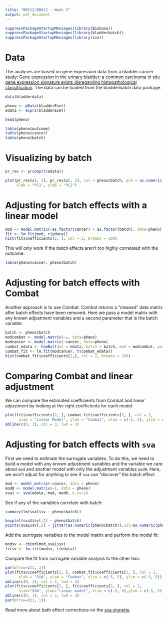 ```yaml
---
title: "BB512/BB612 - Week V"
output: pdf_document
---
```


```r
suppressPackageStartupMessages(library(Biobase))
suppressPackageStartupMessages(library(bladderbatch))
suppressPackageStartupMessages(library(sva))
```

# Data

The analyses are based on gene expression data from a bladder cancer study: [Gene expression in the urinary bladder: a common carcinoma in situ gene expression signature exists disregarding histopathological classification](http://cancerres.aacrjournals.org/content/64/11/4040.full.pdf). The data can be loaded from the bladderbatch data package.

```r
data(bladderdata)

pheno <- pData(bladderEset)
edata <- exprs(bladderEset)
```

```r
head(pheno)

table(pheno$outcome)
table(pheno$cancer)
table(pheno$batch)
```

# Visualizing by batch

```r
pr_res <- prcomp(t(edata))

plot(pr_res$x[, 1], pr_res$x[, 2], col = pheno$batch, pch = as.numeric(pheno$cancer),
     xlab = "PC1", ylab = "PC2")
```

# Adjusting for batch effects with a linear model

```r
mod <- model.matrix(~as.factor(cancer) + as.factor(batch), data=pheno)
fit <- lm.fit(mod, t(edata))
hist(fit$coefficients[2, ], col = 2, breaks = 100)
```

This will only work if the batch effects aren’t too highly correlated with the outcome:

```r
table(pheno$cancer, pheno$batch)
```

# Adjusting for batch effects with Combat

Another approach is to use Combat. Combat returns a "cleaned" data matrix after batch effects have been removed. Here we pass a model matrix with any known adjustment variables and a second parameter that is the batch variable.

```r
batch <- pheno$batch
modcombat <- model.matrix(~1, data=pheno)
modcancer <- model.matrix(~cancer, data=pheno)
combat_edata <- ComBat(dat = edata, batch = batch, mod = modcombat, par.prior = TRUE, prior.plots = FALSE)
combat_fit <- lm.fit(modcancer, t(combat_edata))
hist(combat_fit$coefficients[2,], col = 2, breaks = 100)
```

# Comparing Combat and linear adjustment

We can compare the estimated coefficients from Combat and linear adjustment by looking at the right coefficients for each model:

```r
plot(fit$coefficients[2, ], combat_fit$coefficients[2, ], col = 2,
      xlab = "Linear Model", ylab = "Combat", xlim = c(-5, 5), ylim = c(-5, 5))
abline(c(0, 1), col = 3, lwd = 3)
```

# Adjusting for batch effects with `sva`

First we need to estimate the surrogate variables. To do this, we need to build a model with any known adjustment variables and the variable we care about `mod` and another model with only the adjustment variables `mod0`. Here, we won’t adjust for anything to see if `sva` can "discover" the batch effect.

```r
mod <- model.matrix(~cancer, data = pheno)
mod0 <- model.matrix(~1, data = pheno)
sva1 <- sva(edata, mod, mod0, n.sv=2)
```

See if any of the variables correlate with batch:

```r
summary(lm(sva1$sv ~ pheno$batch))

boxplot(sva1$sv[,2] ~ pheno$batch)
points(sva1$sv[,2] ~ jitter(as.numeric(pheno$batch)),col=as.numeric(pheno$batch))
```

Add the surrogate variables to the model matrix and perform the model fit:

```r
modsv <- cbind(mod,sva1$sv)
fitsv <- lm.fit(modsv, t(edata))
```

Compare the fit from surrogate variable analysis to the other two:

```r
par(mfrow=c(1, 2))
plot(fitsv$coefficients[2, ], combat_fit$coefficients[2, ], col = 2,
      xlab = "SVA", ylab = "Combat", xlim = c(-5, 5), ylim = c(-5, 5))
abline(c(0, 1), col = 3, lwd = 3)
plot(fitsv$coefficients[2, ], fit$coefficients[2, ], col = 2,
      xlab="SVA", ylab="linear model", xlim = c(-5, 5),ylim = c(-5, 5))
abline(c(0, 1), col = 3, lwd = 3)
par(mfrow=c(1, 1))
```

Read more about bath effect corrections on the [sva vignette](https://www.bioconductor.org/packages/release/bioc/vignettes/sva/inst/doc/sva.pdf)
